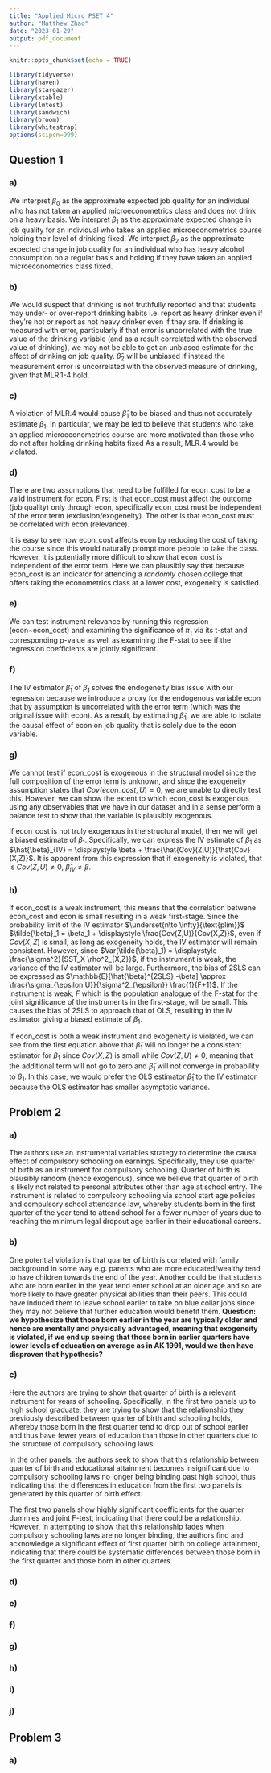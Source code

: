 ```yaml
---
title: "Applied Micro PSET 4"
author: "Matthew Zhao"
date: "2023-01-29"
output: pdf_document
---
```


```r
knitr::opts_chunk$set(echo = TRUE)
```

```r
library(tidyverse)
library(haven)
library(stargazer)
library(xtable)
library(lmtest)
library(sandwich)
library(broom)
library(whitestrap)
options(scipen=999)
```

## Question 1

### a)

We interpret $\beta_0$ as the approximate expected job quality for an individual who has not taken an applied microeconometrics class and does not drink on a heavy basis. We interpret $\beta_1$ as the approximate expected change in job quality for an individual who takes an applied microeconometrics course holding their level of drinking fixed. We interpret $\beta_2$ as the approximate expected change in job quality for an individual who has heavy alcohol consumption on a regular basis and holding if they have taken an applied microeconometrics class fixed.

### b)

We would suspect that drinking is not truthfully reported and that students may under- or over-report drinking habits i.e. report as heavy drinker even if they're not or report as not heavy drinker even if they are. If drinking is measured with error, particularly if that error is uncorrelated with the true value of the drinking variable (and as a result correlated with the observed value of drinking), we may not be able to get an unbiased estimate for the effect of drinking on job quality. $\hat{\beta}_2$ will be unbiased if instead the measurement error is uncorrelated with the observed measure of drinking, given that MLR.1-4 hold.

### c)

A violation of MLR.4 would cause $\hat{\beta}_1$ to be biased and thus not accurately estimate $\beta_1$. In particular, we may be led to believe that students who take an applied microeconometrics course are more motivated than those who do not after holding drinking habits fixed As a result, MLR.4 would be violated.  

### d)

There are two assumptions that need to be fulfilled for econ_cost to be a valid instrument for econ. First is that econ_cost must affect the outcome (job quality) only through econ, specifically econ_cost must be independent of the error term (exclusion/exogeneity). The other is that econ_cost must be correlated with econ (relevance).

It is easy to see how econ_cost affects econ by reducing the cost of taking the course since this would naturally prompt more people to take the class. However, it is potentially more difficult to show that econ_cost is independent of the error term. Here we can plausibly say that because econ_cost is an indicator for attending a *randomly* chosen college that offers taking the econometrics class at a lower cost, exogeneity is satisfied.

### e)

```{=tex}
\begin{equation}
\tag{1}
econ = \pi_0 + \pi_1 econ_cost + \nu
\end{equation}
```

We can test instrument relevance by running this regression (econ~econ_cost) and examining the significance of $\pi_1$ via its t-stat and corresponding p-value as well as examining the F-stat to see if the regression coefficients are jointly significant. 

### f)

The IV estimator $\tilde{\beta}_1$ of $\beta_1$ solves the endogeneity bias issue with our regression because we introduce a proxy for the endogenous variable econ that by assumption is uncorrelated with the error term (which was the original issue with econ). As a result, by estimating $\tilde{\beta}_1$, we are able to isolate the causal effect of econ on job quality that is solely due to the econ variable. 

### g)

We cannot test if econ_cost is exogenous in the structural model since the full composition of the error term is unknown, and since the exogeneity assumption states that $Cov(econ\_cost,U) = 0$, we are unable to directly test this. However, we can show the extent to which econ_cost is exogenous using any observables that we have in our dataset and in a sense perform a balance test to show that the variable is plausibly exogenous.

If econ_cost is not truly exogenous in the structural model, then we will get a biased estimate of $\beta_1$. Specifically, we can express the IV estimate of $\beta_1$ as $\hat{\beta}_{IV} = \displaystyle \beta + \frac{\hat{Cov}(Z,U)}{\hat{Cov}(X,Z)}$. It is apparent from this expression that if exogeneity is violated, that is $Cov(Z,U) \ne 0$, $\hat{\beta}_{IV} \ne \beta$.

### h)

If econ_cost is a weak instrument, this means that the correlation betwene econ_cost and econ is small resulting in a weak first-stage. Since the probability limit of the IV estimator $\underset{n\to \infty}{\text{plim}}$ $\tilde{\beta}_1 = \beta_1 + \displaystyle \frac{Cov(Z,U)}{Cov(X,Z)}$, even if $Cov(X,Z)$ is small, as long as exogeneity holds, the IV estimator will remain consistent. However, since $Var(\tilde{\beta}_1) = \displaystyle \frac{\sigma^2}{SST_X \rho^2_{X,Z}}$, if the instrument is weak, the variance of the IV estimator will be large. Furthermore, the bias of 2SLS can be expressed as $\mathbb{E}[\hat{\beta}^{2SLS} -\beta] \approx \frac{\sigma_{\epsilon U}}{\sigma^2_{\epsilon}} \frac{1}{F+1}$. If the instrument is weak, $F$ which is the population analogue of the F-stat for the joint significance of the instruments in the first-stage, will be small. This causes the bias of 2SLS to approach that of OLS, resulting in the IV estimator giving a biased estimate of $\beta_1$.

If econ_cost is both a weak instrument and exogeneity is violated, we can see from the first equation above that $\tilde{\beta}_1$ will no longer be a consistent estimator for $\beta_1$ since $Cov(X,Z)$ is small while $Cov(Z,U) \ne 0$, meaning that the additional term will not go to zero and $\tilde{\beta}_1$ will not converge in probability to $\beta_1$. In this case, we would prefer the OLS estimator $\hat{\beta}_1$ to the IV estimator because the OLS estimator has smaller asymptotic variance. 

## Problem 2

### a)

The authors use an instrumental variables strategy to determine the causal effect of compulsory schooling on earnings. Specifically, they use quarter of birth as an instrument for compulsory schooling. Quarter of birth is plausibly random (hence exogenous), since we believe that quarter of birth is likely not related to personal attributes other than age at school entry. The instrument is related to compulsory schooling via school start age policies and compulsory school attendance law, whereby students born in the first quarter of the year tend to attend school for a fewer number of years due to reaching the minimum legal dropout age earlier in their educational careers.

### b)

One potential violation is that quarter of birth is correlated with family background in some way e.g. parents who are more educated/wealthy tend to have children towards the end of the year. Another could be that students who are born earlier in the year tend enter school at an older age and so are more likely to have greater physical abilities than their peers. This could have induced them to leave school earlier to take on blue collar jobs since they may not believe that further education would benefit them. **Question: we hypothesize that those born earlier in the year are typically older and hence are mentally and physically advantaged, meaning that exogeneity is violated, if we end up seeing that those born in earlier quarters have lower levels of education on average as in AK 1991, would we then have disproven that hypothesis?**

### c)

Here the authors are trying to show that quarter of birth is a relevant instrument for years of schooling. Specifically, in the first two panels up to high school graduate, they are trying to show that the relationship they previously described between quarter of birth and schooling holds, whereby those born in the first quarter tend to drop out of school earlier and thus have fewer years of education than those in other quarters due to the structure of compulsory schooling laws. 

In the other panels, the authors seek to show that this relationship between quarter of birth and educational attainment becomes insignificant due to compulsory schooling laws no longer being binding past high school, thus indicating that the differences in education from the first two panels is generated by this quarter of birth effect. 

The first two panels show highly significant coefficients for the quarter dummies and joint F-test, indicating that there could be a relationship. However, in attempting to show that this relationship fades when compulsory schooling laws are no longer binding, the authors find and acknowledge a significant effect of first quarter birth on college attainment, indicating that there could be systematic differences between those born in the first quarter and those born in other quarters. 

### d)

### e)

### f)

### g)

### h)

### i)

### j)

## Problem 3

### a)
